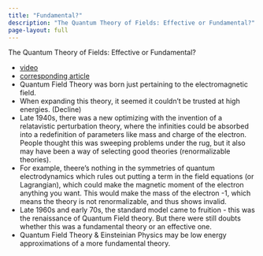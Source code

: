 ```yaml
---
title: "Fundamental?"
description: "The Quantum Theory of Fields: Effective or Fundamental?"
page-layout: full
---
```


The Quantum Theory of Fields: Effective or Fundamental?

- [video](https://www.youtube.com/watch?v=1mQ0Yu2x9vE)
- [corresponding article](https://cerncourier.com/a/steven-weinberg-master-builder-of-the-standard-model/)
- Quantum Field Theory was born just pertaining to the electromagnetic field.
- When expanding this theory, it seemed it couldn't be trusted at high energies. (Decline)
- Late 1940s, there was a new optimizing with the invention of a relatavistic perturbation theory, where the infinities could be absorbed into a redefinition of parameters like mass and charge of the electron. People thought this was sweeping problems under the rug, but it also may have been a way of selecting good theories (renormalizable theories).
- For example, theere's nothing in the symmetries of quantum electrodynamics which rules out putting a term in the field equations (or Lagrangian), which could make the magnetic moment of the electron anything you want. This would make the mass of the electron -1, which means the theory is not renormalizable, and thus shows invalid.
- Late 1960s and early 70s, the standard model came to fruition - this was the renaissance of Quantum Field theory. But there were still doubts whether this was a fundamental theory or an effective one.
- Quantum Field Theory & Einsteinian Physics may be low energy approximations of a more fundamental theory.